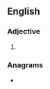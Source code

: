 ==English==

===Adjective===
{{head|en|adjective superlative form}}

# {{en-superlative of|bosky}}

===Anagrams===
* {{anagrams|en|a=beikosst|beikosts}}